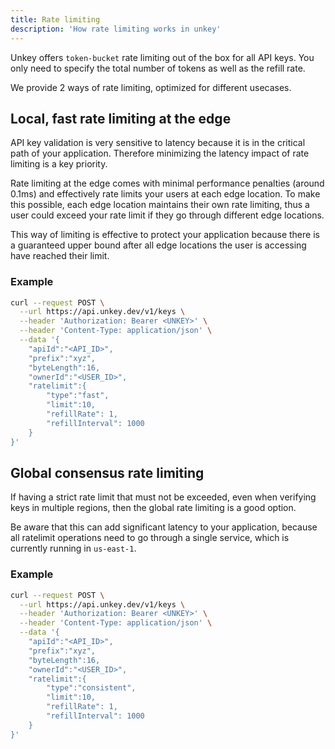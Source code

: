 ```yaml
---
title: Rate limiting
description: 'How rate limiting works in unkey'
---
```


Unkey offers `token-bucket` rate limiting out of the box for all API keys. You only need to specify the total number of tokens as well as the refill rate.

We provide 2 ways of rate limiting, optimized for different usecases.

## Local, fast rate limiting at the edge

API key validation is very sensitive to latency because it is in the critical path of your application. Therefore minimizing the latency impact of rate limiting is a key priority.

Rate limiting at the edge comes with minimal performance penalties (around 0.1ms) and effectively rate limits your users at each edge location. To make this possible, each edge location maintains their own rate limiting, thus a user could exceed your rate limit if they go through different edge locations.

This way of limiting is effective to protect your application because there is a guaranteed upper bound after all edge locations the user is accessing have reached their limit.

### Example
```bash
curl --request POST \
  --url https://api.unkey.dev/v1/keys \
  --header 'Authorization: Bearer <UNKEY>' \
  --header 'Content-Type: application/json' \
  --data '{
	"apiId":"<API_ID>",
	"prefix":"xyz",
	"byteLength":16,
	"ownerId":"<USER_ID>",
	"ratelimit":{
		"type":"fast",
		"limit":10,
		"refillRate": 1,
		"refillInterval": 1000
	}
}'
```

## Global consensus rate limiting

If having a strict rate limit that must not be exceeded, even when verifying keys in multiple regions, then the global rate limiting is a good option.

Be aware that this can add significant latency to your application, because all ratelimit operations need to go through a single service, which is currently running in `us-east-1`.

### Example
```bash
curl --request POST \
  --url https://api.unkey.dev/v1/keys \
  --header 'Authorization: Bearer <UNKEY>' \
  --header 'Content-Type: application/json' \
  --data '{
	"apiId":"<API_ID>",
	"prefix":"xyz",
	"byteLength":16,
	"ownerId":"<USER_ID>",
	"ratelimit":{
		"type":"consistent",
		"limit":10,
		"refillRate": 1,
		"refillInterval": 1000
	}
}'
```
